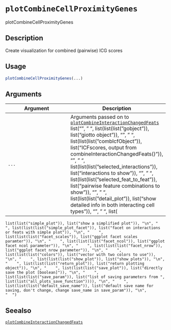 # `plotCombineCellProximityGenes`

plotCombineCellProximityGenes


## Description

Create visualization for combined (pairwise) ICG scores


## Usage

```r
plotCombineCellProximityGenes(...)
```


## Arguments

Argument      |Description
------------- |----------------
`...`     |      Arguments passed on to [`plotCombineInteractionChangedFeats`](#plotcombineinteractionchangedfeats)   list("\n", "    ", list(list(list("gobject")), list("giotto object")), "\n", "    ", list(list(list("combIcfObject")), list("ICFscores, output from combineInteractionChangedFeats()")), "\n", "    ", list(list(list("selected_interactions")), list("interactions to show")), "\n", "    ", list(list(list("selected_feat_to_feat")), list("pairwise feature combinations to show")), "\n", "    ", list(list(list("detail_plot")), list("show detailed info in both interacting cell types")), "\n", "    ", list(
    list(list("simple_plot")), list("show a simplified plot")), "\n", "    ", list(list(list("simple_plot_facet")), list("facet on interactions or feats with simple plot")), "\n", "    ", list(list(list("facet_scales")), list("ggplot facet scales paramter")), "\n", "    ", list(list(list("facet_ncol")), list("ggplot facet ncol parameter")), "\n", "    ", list(list(list("facet_nrow")), list("ggplot facet nrow parameter")), "\n", "    ", list(list(list("colors")), list("vector with two colors to use")), 
    "\n", "    ", list(list(list("show_plot")), list("show plots")), "\n", "    ", list(list(list("return_plot")), list("return plotting object")), "\n", "    ", list(list(list("save_plot")), list("directly save the plot [boolean]")), "\n", "    ", list(list(list("save_param")), list("list of saving parameters from ", list(list("all_plots_save_function")))), "\n", "    ", list(list(list("default_save_name")), list("default save name for saving, don't change, change save_name in save_param")), "\n", 
    "  ")


## Seealso

[`plotCombineInteractionChangedFeats`](#plotcombineinteractionchangedfeats)


